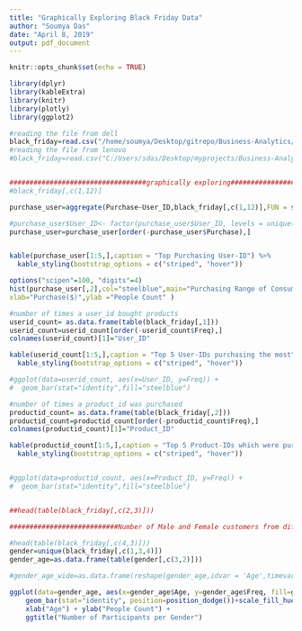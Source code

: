 ```yaml
---
title: "Graphically Exploring Black Friday Data"
author: "Soumya Das"
date: "April 8, 2019"
output: pdf_document
---
```


```r
knitr::opts_chunk$set(echo = TRUE)
```


```r

library(dplyr)
library(kableExtra)
library(knitr)
library(plotly)
library(ggplot2)

```


```r

#reading the file from dell
black_friday=read.csv("/home/soumya/Desktop/gitrepo/Business-Analytics/business_datasets/BlackFriday.csv")
#reading the file from lenovo
#black_friday=read.csv("C:/Users/sdas/Desktop/myprojects/Business-Analytics/business_datasets/BlackFriday.csv")


##################################graphically exploring#########################################
#black_friday[,c(1,12)]

purchase_user=aggregate(Purchase~User_ID,black_friday[,c(1,12)],FUN = sum)

#purchase_user$User_ID<- factor(purchase_user$User_ID, levels = unique(purchase_user$User_ID)[order(purchase_user$Purchase, decreasing = F)])
purchase_user=purchase_user[order(-purchase_user$Purchase),]


kable(purchase_user[1:5,],caption = "Top Purchasing User-ID") %>%
  kable_styling(bootstrap_options = c("striped", "hover"))

options("scipen"=100, "digits"=4)
hist(purchase_user[,2],col="steelblue",main="Purchasing Range of Consumers",
xlab="Purchase($)",ylab ="People Count" )

#number of times a user_id bought products
userid_count= as.data.frame(table(black_friday[,1])) 
userid_count=userid_count[order(-userid_count$Freq),]
colnames(userid_count)[1]="User_ID"

kable(userid_count[1:5,],caption = "Top 5 User-IDs purchasing the most") %>%
  kable_styling(bootstrap_options = c("striped", "hover"))

#ggplot(data=userid_count, aes(x=User_ID, y=Freq)) +
#  geom_bar(stat="identity",fill="steelblue")

#number of times a product_id was purchased
productid_count= as.data.frame(table(black_friday[,2]))
productid_count=productid_count[order(-productid_count$Freq),]
colnames(productid_count)[1]="Product_ID"

kable(productid_count[1:5,],caption = "Top 5 Product-IDs which were purchased most") %>%
  kable_styling(bootstrap_options = c("striped", "hover"))


#ggplot(data=productid_count, aes(x=Product_ID, y=Freq)) +
#  geom_bar(stat="identity",fill="steelblue")


##head(table(black_friday[,c(2,3)]))

###########################Number of Male and Female customers from different age group#######################

#head(table(black_friday[,c(4,3)]))
gender=unique(black_friday[,c(1,3,4)])
gender_age=as.data.frame(table(gender[,c(3,2)])) 

#gender_age_wide=as.data.frame(reshape(gender_age,idvar = 'Age',timevar = 'Gender',direction = "wide"))

ggplot(data=gender_age, aes(x=gender_age$Age, y=gender_age$Freq, fill=gender_age$Gender)) +
    geom_bar(stat="identity", position=position_dodge())+scale_fill_hue(name="Gender") +      
    xlab("Age") + ylab("People Count") + 
    ggtitle("Number of Participants per Gender")



```